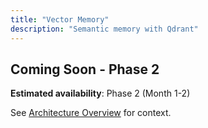 ```yaml
---
title: "Vector Memory"
description: "Semantic memory with Qdrant"
---
```


## Coming Soon - Phase 2

**Estimated availability**: Phase 2 (Month 1-2)

See [Architecture Overview](/en/architecture/overview) for context.
